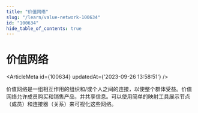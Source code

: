 ```yaml
---
title: "价值网络"
slug: "/learn/value-network-100634"
id: "100634"
hide_table_of_contents: true
---
```



# 价值网络

<ArticleMeta id={100634} updatedAt={'2023-09-26 13:58:51'} />
<div className='border-solid border-b border-t-0 my-4 border-[var(--ifm-color-gray-300)]' />

价值网络是一组相互作用的组织和/或个人之间的连接，以使整个群体受益。价值网络允许成员购买和销售产品，并共享信息。可以使用简单的映射工具展示节点（成员）和连接器（关系）来可视化这些网络。
